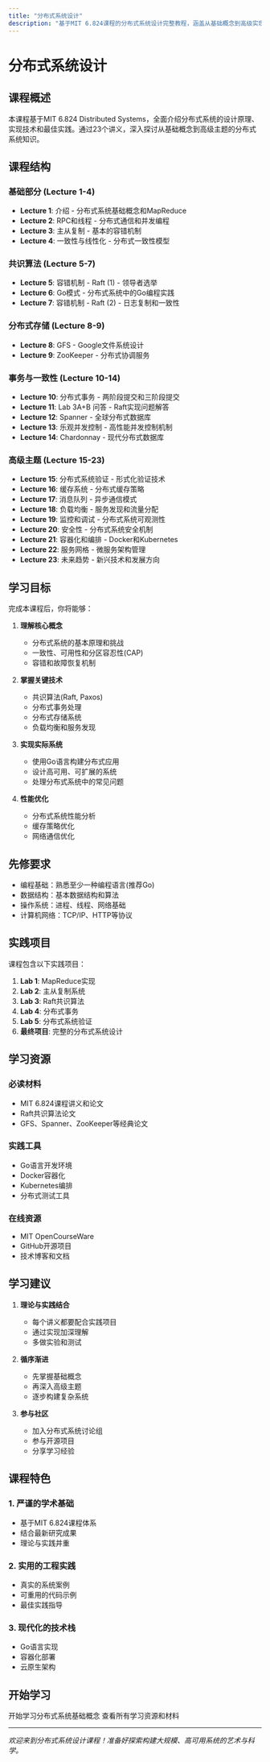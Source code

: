 ```yaml
---
title: "分布式系统设计"
description: "基于MIT 6.824课程的分布式系统设计完整教程，涵盖从基础概念到高级实现的所有内容"
---
```


# 分布式系统设计

## 课程概述

本课程基于MIT 6.824 Distributed Systems，全面介绍分布式系统的设计原理、实现技术和最佳实践。通过23个讲义，深入探讨从基础概念到高级主题的分布式系统知识。

## 课程结构

### 基础部分 (Lecture 1-4)
- **Lecture 1**: 介绍 - 分布式系统基础概念和MapReduce
- **Lecture 2**: RPC和线程 - 分布式通信和并发编程
- **Lecture 3**: 主从复制 - 基本的容错机制
- **Lecture 4**: 一致性与线性化 - 分布式一致性模型

### 共识算法 (Lecture 5-7)
- **Lecture 5**: 容错机制 - Raft (1) - 领导者选举
- **Lecture 6**: Go模式 - 分布式系统中的Go编程实践
- **Lecture 7**: 容错机制 - Raft (2) - 日志复制和一致性

### 分布式存储 (Lecture 8-9)
- **Lecture 8**: GFS - Google文件系统设计
- **Lecture 9**: ZooKeeper - 分布式协调服务

### 事务与一致性 (Lecture 10-14)
- **Lecture 10**: 分布式事务 - 两阶段提交和三阶段提交
- **Lecture 11**: Lab 3A+B 问答 - Raft实现问题解答
- **Lecture 12**: Spanner - 全球分布式数据库
- **Lecture 13**: 乐观并发控制 - 高性能并发控制机制
- **Lecture 14**: Chardonnay - 现代分布式数据库

### 高级主题 (Lecture 15-23)
- **Lecture 15**: 分布式系统验证 - 形式化验证技术
- **Lecture 16**: 缓存系统 - 分布式缓存策略
- **Lecture 17**: 消息队列 - 异步通信模式
- **Lecture 18**: 负载均衡 - 服务发现和流量分配
- **Lecture 19**: 监控和调试 - 分布式系统可观测性
- **Lecture 20**: 安全性 - 分布式系统安全机制
- **Lecture 21**: 容器化和编排 - Docker和Kubernetes
- **Lecture 22**: 服务网格 - 微服务架构管理
- **Lecture 23**: 未来趋势 - 新兴技术和发展方向

## 学习目标

完成本课程后，你将能够：

1. **理解核心概念**
   - 分布式系统的基本原理和挑战
   - 一致性、可用性和分区容忍性(CAP)
   - 容错和故障恢复机制

2. **掌握关键技术**
   - 共识算法(Raft, Paxos)
   - 分布式事务处理
   - 分布式存储系统
   - 负载均衡和服务发现

3. **实现实际系统**
   - 使用Go语言构建分布式应用
   - 设计高可用、可扩展的系统
   - 处理分布式系统中的常见问题

4. **性能优化**
   - 分布式系统性能分析
   - 缓存策略优化
   - 网络通信优化

## 先修要求

- 编程基础：熟悉至少一种编程语言(推荐Go)
- 数据结构：基本数据结构和算法
- 操作系统：进程、线程、网络基础
- 计算机网络：TCP/IP、HTTP等协议

## 实践项目

课程包含以下实践项目：

1. **Lab 1**: MapReduce实现
2. **Lab 2**: 主从复制系统
3. **Lab 3**: Raft共识算法
4. **Lab 4**: 分布式事务
5. **Lab 5**: 分布式系统验证
6. **最终项目**: 完整的分布式系统设计

## 学习资源

### 必读材料
- MIT 6.824课程讲义和论文
- Raft共识算法论文
- GFS、Spanner、ZooKeeper等经典论文

### 实践工具
- Go语言开发环境
- Docker容器化
- Kubernetes编排
- 分布式测试工具

### 在线资源
- MIT OpenCourseWare
- GitHub开源项目
- 技术博客和文档

## 学习建议

1. **理论与实践结合**
   - 每个讲义都要配合实践项目
   - 通过实现加深理解
   - 多做实验和测试

2. **循序渐进**
   - 先掌握基础概念
   - 再深入高级主题
   - 逐步构建复杂系统

3. **参与社区**
   - 加入分布式系统讨论组
   - 参与开源项目
   - 分享学习经验

## 课程特色

### 1. 严谨的学术基础
- 基于MIT 6.824课程体系
- 结合最新研究成果
- 理论与实践并重

### 2. 实用的工程实践
- 真实的系统案例
- 可重用的代码示例
- 最佳实践指导

### 3. 现代化的技术栈
- Go语言实现
- 容器化部署
- 云原生架构

## 开始学习

<CardGroup>
  <Card title="Lecture 1: 介绍" icon="arrow-right" href="./lecture-01">
    开始学习分布式系统基础概念
  </Card>

  <Card title="课程资源" icon="book" href="./resources">
    查看所有学习资源和材料
  </Card>
</CardGroup>

---

*欢迎来到分布式系统设计课程！准备好探索构建大规模、高可用系统的艺术与科学。*